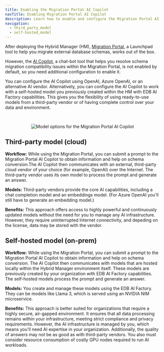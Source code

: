```yaml
---
title: Enabling the Migration Portal AI Copilot
navTitle: Enabling Migration Portal AI Copilot
description: Learn how to enable and configure the Migration Portal AI Copilot for Hybrid Manager.
navigation: 
  - third_party_model
  - self-hosted_model
---
```


After deploying the Hybrid Manager (HM), [Migration Portal](https://www.enterprisedb.com/docs/migration_portal/latest/), a Launchpad tool to help you migrate external database schemas, works out of the box. 

However, the [AI Copilot](https://www.enterprisedb.com/docs/migration_portal/latest/03_mp_using_portal/mp_ai_copilot/), a chat-bot tool that helps you resolve schema migration compatibility issues within the Migration Portal, is not enabled by default, so you need additional configuration to enable it.

You can configure the AI Copilot using OpenAI, Azure OpenAI, or an alternative AI vendor. Alternatively, you can configure the AI Copilot to work with a self-hosted model you previously created within the HM with EDB AI Factory capabilities. This gives you the flexibility of using ready-to-use models from a third-party vendor or of having complete control over your data and environment. 

<br/>

<center>

![Model options for the Migration Portal AI Copilot](/edb-postgres-ai/latest/hybrid-manager/images/mp_ai_copilot_models_700w.svg)
 
</center>

## Third-party model (cloud)

**Workflow:** While using the Migration Portal, you can submit a prompt to the Migration Portal AI Copilot to obtain information and help on schema conversion.The AI Copilot then communicates with an external, third-party cloud vendor of your choice (for example, OpenAI) over the Internet. The third-party vendor uses its own model to process the prompt and generate an answer.

**Models:** Third-party vendors provide the core AI capabilities, including a chat completion model and an embeddings model. (For Azure OpenAI you'll still have to generate an embedding model.)

**Benefits:** This approach offers access to highly powerful and continuously updated models without the need for you to manage any AI infrastructure. However, they require uninterrupted Internet connectivity, and depeding on the license, data may be stored with the vendor.

## Self-hosted model (on-prem)

**Workflow:** While using the Migration Portal, you can submit a prompt to the Migration Portal AI Copilot to obtain information and help on schema conversion. The AI Copilot then communicates with models that are hosted locally within the Hybrid Manager environment itself. These models are previously created by your organization with EDB AI Factory capabilities. The self-hosted models process the prompt and generate an answer.

**Models:** You create and manage these models using the EDB AI Factory. They can be models like Llama 3, which is served using an NVIDIA NIM microservice.

**Benefits:** This approach is better suited for organizations that require a highly secure, air-gapped environment. It ensures that all data processing remains within your infrastructure, meeting strict compliance and privacy requirements. However, the AI infrastructure is managed by you, which means you'll need AI expertise in your organization. Additionally, the quality of answers may not be as good as with third-party vendors. You also must consider resource consumption of costly GPU nodes required to run AI workloads. 
